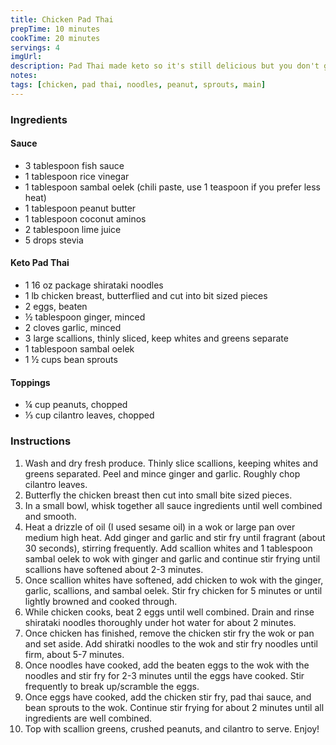 ```yaml
---
title: Chicken Pad Thai
prepTime: 10 minutes
cookTime: 20 minutes
servings: 4
imgUrl:
description: Pad Thai made keto so it's still delicious but you don't get super fat
notes:
tags: [chicken, pad thai, noodles, peanut, sprouts, main]
---
```


### Ingredients

#### Sauce

- 3 tablespoon fish sauce
- 1 tablespoon rice vinegar
- 1 tablespoon sambal oelek (chili paste, use 1 teaspoon if you prefer less heat)
- 1 tablespoon peanut butter
- 1 tablespoon coconut aminos
- 2 tablespoon lime juice
- 5 drops stevia

#### Keto Pad Thai

- 1 16 oz package shirataki noodles
- 1 lb chicken breast, butterflied and cut into bit sized pieces
- 2 eggs, beaten
- ½ tablespoon ginger, minced
- 2 cloves garlic, minced
- 3 large scallions, thinly sliced, keep whites and greens separate
- 1 tablespoon sambal oelek
- 1 ½ cups bean sprouts

#### Toppings

- ¼ cup peanuts, chopped
- ⅓ cup cilantro leaves, chopped

### Instructions

1. Wash and dry fresh produce. Thinly slice scallions, keeping whites and greens separated. Peel and mince ginger and garlic. Roughly chop cilantro leaves.
1. Butterfly the chicken breast then cut into small bite sized pieces.
1. In a small bowl, whisk together all sauce ingredients until well combined and smooth.
1. Heat a drizzle of oil (I used sesame oil) in a wok or large pan over medium high heat. Add ginger and garlic and stir fry until fragrant (about 30 seconds), stirring frequently. Add scallion whites and 1 tablespoon sambal oelek to wok with ginger and garlic and continue stir frying until scallions have softened about 2-3 minutes.
1. Once scallion whites have softened, add chicken to wok with the ginger, garlic, scallions, and sambal oelek. Stir fry chicken for 5 minutes or until lightly browned and cooked through.
1. While chicken cooks, beat 2 eggs until well combined. Drain and rinse shirataki noodles thoroughly under hot water for about 2 minutes.
1. Once chicken has finished, remove the chicken stir fry the wok or pan and set aside. Add shiratki noodles to the wok and stir fry noodles until firm, about 5-7 minutes.
1. Once noodles have cooked, add the beaten eggs to the wok with the noodles and stir fry for 2-3 minutes until the eggs have cooked. Stir frequently to break up/scramble the eggs.
1. Once eggs have cooked, add the chicken stir fry, pad thai sauce, and bean sprouts to the wok. Continue stir frying for about 2 minutes until all ingredients are well combined.
1. Top with scallion greens, crushed peanuts, and cilantro to serve. Enjoy!
